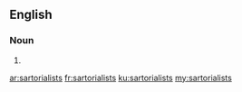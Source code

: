 ==English==

===Noun===
{{head|en}}

# {{plural of|sartorialist}}

[[ar:sartorialists]]
[[fr:sartorialists]]
[[ku:sartorialists]]
[[my:sartorialists]]